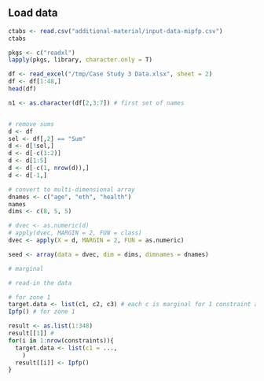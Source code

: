 

## Load data

```r
ctabs <- read.csv("additional-material/input-data-mipfp.csv")
ctabs
```



```r
pkgs <- c("readxl")
lapply(pkgs, library, character.only = T)

df <- read_excel("/tmp/Case Study 3 Data.xlsx", sheet = 2)
df <- df[1:48,]
head(df)

n1 <- as.character(df[2,3:7]) # first set of names


# remove sums
d <- df
sel <- df[,2] == "Sum"
d <- d[!sel,]
d <- d[-c(1:2)]
d <- d[1:5]
d <- d[-c(1, nrow(d)),]
d <- d[-1,]

# convert to multi-dimensional array
dnames <- c("age", "eth", "health")
names
dims <- c(8, 5, 5)
```

```r
# dvec <- as.numeric(d)
# apply(dvec, MARGIN = 2, FUN = class)
dvec <- apply(X = d, MARGIN = 2, FUN = as.numeric)

seed <- array(data = dvec, dim = dims, dimnames = dnames)

# marginal

# read-in the data

# for zone 1 
target.data <- list(c1, c2, c3) # each c is marginal for 1 constraint and 1 zone
Ipfp() # for zone 1

result <- as.list(1:348)
result[[1]] #
for(i in 1:nrow(constraints)){
  target.data <- list(c1 = ...,
    )
  result[[i]] <- Ipfp()
}

```




